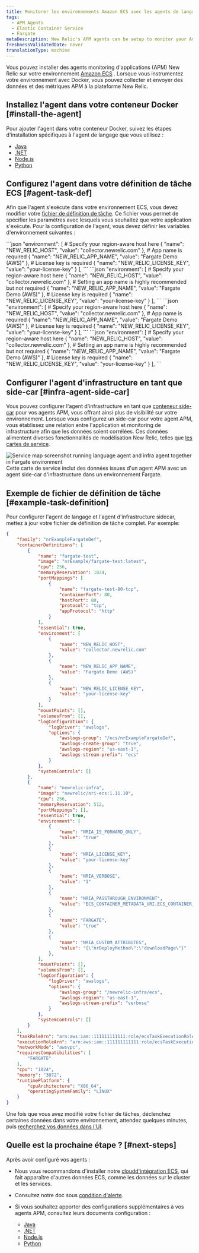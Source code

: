 ```yaml
---
title: Monitorer les environnements Amazon ECS avec les agents de langage APM
tags:
  - APM Agents
  - Elastic Container Service
  - Fargate
metaDescription: New Relic's APM agents can be setup to monitor your Amazon ECS environment.
freshnessValidatedDate: never
translationType: machine
---
```


Vous pouvez installer des agents monitoring d&apos;applications (APM) New Relic sur votre environnement [Amazon ECS](https://docs.aws.amazon.com/ecs/index.html) . Lorsque vous instrumentez votre environnement avec Docker, vous pouvez collecter et envoyer des données et des métriques APM à la plateforme New Relic.

## Installez l&apos;agent dans votre conteneur Docker [#install-the-agent]

Pour ajouter l&apos;agent dans votre conteneur Docker, suivez les étapes d&apos;installation spécifiques à l&apos;agent de langage que vous utilisez :

* [Java](https://docs.newrelic.com/docs/apm/agents/java-agent/additional-installation/install-new-relic-java-agent-docker/)
* [.NET](https://docs.newrelic.com/install/dotnet/?deployment=linux&docker=yesDocker)
* [Node.js](https://docs.newrelic.com/docs/apm/agents/nodejs-agent/installation-configuration/install-nodejs-agent-docker/)
* [Python](https://docs.newrelic.com/install/python/)

## Configurez l&apos;agent dans votre définition de tâche ECS [#agent-task-def]

Afin que l&apos;agent s&apos;exécute dans votre environnement ECS, vous devez modifier votre [fichier de définition de tâche](https://docs.aws.amazon.com/AmazonECS/latest/developerguide/task_definitions.html). Ce fichier vous permet de spécifier les paramètres avec lesquels vous souhaitez que votre application s&apos;exécute. Pour la configuration de l&apos;agent, vous devez définir les variables d&apos;environnement suivantes :

<CollapserGroup>
  <Collapser id="java-setup" title="Java">
    ```json
    "environment": [
        # Specify your region-aware host here
        {
            "name": "NEW_RELIC_HOST",
            "value": "collector.newrelic.com"
        },
        # App name is required
        {
            "name": "NEW_RELIC_APP_NAME",
            "value": "Fargate Demo (AWS)"
        },
        # License key is required
        {
            "name": "NEW_RELIC_LICENSE_KEY",
            "value": "your-license-key"
        }
    ],
    ```
  </Collapser>

  <Collapser id="dotnet-setup" title=".NET">
    ```json
        "environment": [
            # Specify your region-aware host here
            {
                "name": "NEW_RELIC_HOST",
                "value": "collector.newrelic.com"
            },
            # Setting an app name is highly recommended but not required
            {
                "name": "NEW_RELIC_APP_NAME",
                "value": "Fargate Demo (AWS)"
            },
            # License key is required
            {
                "name": "NEW_RELIC_LICENSE_KEY",
                "value": "your-license-key"
            }
        ],
    ```
  </Collapser>

  <Collapser id="nodejs-setup" title="Node.js">
    ```json
    "environment": [
        # Specify your region-aware host here
        {
            "name": "NEW_RELIC_HOST",
            "value": "collector.newrelic.com"
        },
        # App name is required
        {
            "name": "NEW_RELIC_APP_NAME",
            "value": "Fargate Demo (AWS)"
        },
        # License key is required
        {
            "name": "NEW_RELIC_LICENSE_KEY",
            "value": "your-license-key"
        }
    ],
    ```
  </Collapser>

  <Collapser id="python-setup" title="Python">
    ```json
    "environment": [
        # Specify your region-aware host here
        {
            "name": "NEW_RELIC_HOST",
            "value": "collector.newrelic.com"
        },
        # Setting an app name is highly recommended but not required
        {
            "name": "NEW_RELIC_APP_NAME",
            "value": "Fargate Demo (AWS)"
        },
        # License key is required
        {
            "name": "NEW_RELIC_LICENSE_KEY",
            "value": "your-license-key"
        }
    ],
    ```
  </Collapser>
</CollapserGroup>

## Configurer l&apos;agent d&apos;infrastructure en tant que side-car [#infra-agent-side-car]

Vous pouvez configurer l&apos;agent d&apos;infrastructure en tant que [conteneur side-car](https://docs.aws.amazon.com/AmazonECS/latest/developerguide/fargate-security-considerations.html) pour vos agents APM, vous offrant ainsi plus de visibilité sur votre environnement. Lorsque vous configurez un side-car pour votre agent APM, vous établissez une relation entre l&apos;application et monitoring de infrastructure afin que les données soient corrélées. Ces données alimentent diverses fonctionnalités de modélisation New Relic, telles que [les cartes de service](/docs/new-relic-solutions/new-relic-one/ui-data/service-maps/service-maps).

<img title="Screenshot showing service map when running language agent and infra agent together in Fargate environment" alt="Service map screenshot running language agent and infra agent together in Fargate environment" src="/images/service-map-screenshot-showing-language-and-infra-agent-in-fargate-env.png" />

<figcaption>
  Cette carte de service inclut des données issues d&apos;un agent APM avec un agent side-car d&apos;infrastructure dans un environnement Fargate.
</figcaption>

## Exemple de fichier de définition de tâche [#example-task-definition]

Pour configurer l&apos;agent de langage et l&apos;agent d&apos;infrastructure sidecar, mettez à jour votre fichier de définition de tâche complet. Par exemple:

```json
{
    "family": "nrExampleFargateDef",
    "containerDefinitions": [
        {
            "name": "fargate-test",
            "image": "nrExample/fargate-test:latest",
            "cpu": 256,
            "memoryReservation": 1024,
            "portMappings": [
                {
                    "name": "fargate-test-80-tcp",
                    "containerPort": 80,
                    "hostPort": 80,
                    "protocol": "tcp",
                    "appProtocol": "http"
                }
            ],
            "essential": true,
            "environment": [
                {
                    "name": "NEW_RELIC_HOST",
                    "value": "collector.newrelic.com"
                },
                {
                    "name": "NEW_RELIC_APP_NAME",
                    "value": "Fargate Demo (AWS)"
                },
                {
                    "name": "NEW_RELIC_LICENSE_KEY",
                    "value": "your-license-key"
                }
            ],
            "mountPoints": [],
            "volumesFrom": [],
            "logConfiguration": {
                "logDriver": "awslogs",
                "options": {
                    "awslogs-group": "/ecs/nrExampleFargateDef",
                    "awslogs-create-group": "true",
                    "awslogs-region": "us-east-1",
                    "awslogs-stream-prefix": "ecs"
                }
            },
            "systemControls": []
        },
        {
            "name": "newrelic-infra",
            "image": "newrelic/nri-ecs:1.11.10",
            "cpu": 256,
            "memoryReservation": 512,
            "portMappings": [],
            "essential": true,
            "environment": [
                {
                    "name": "NRIA_IS_FORWARD_ONLY",
                    "value": "true"
                },
                {
                    "name": "NRIA_LICENSE_KEY",
                    "value": "your-license-key"
                },
                {
                    "name": "NRIA_VERBOSE",
                    "value": "1"
                },
                {
                    "name": "NRIA_PASSTHROUGH_ENVIRONMENT",
                    "value": "ECS_CONTAINER_METADATA_URI,ECS_CONTAINER_METADATA_URI_V4,FARGATE"
                },
                {
                    "name": "FARGATE",
                    "value": "true"
                },
                {
                    "name": "NRIA_CUSTOM_ATTRIBUTES",
                    "value": "{\"nrDeployMethod\":\"downloadPage\"}"
                },
            ],
            "mountPoints": [],
            "volumesFrom": [],
            "logConfiguration": {
                "logDriver": "awslogs",
                "options": {
                    "awslogs-group": "/newrelic-infra/ecs",
                    "awslogs-region": "us-east-1",
                    "awslogs-stream-prefix": "verbose"
                }
            },
            "systemControls": []
        }
    ],
    "taskRoleArn": "arn:aws:iam::111111111111:role/ecsTaskExecutionRole",
    "executionRoleArn": "arn:aws:iam::111111111111:role/ecsTaskExecutionRole",
    "networkMode": "awsvpc",
    "requiresCompatibilities": [
        "FARGATE"
    ],
    "cpu": "1024",
    "memory": "3072",
    "runtimePlatform": {
        "cpuArchitecture": "X86_64",
        "operatingSystemFamily": "LINUX"
    }
}
```

Une fois que vous avez modifié votre fichier de tâches, déclenchez certaines données dans votre environnement, attendez quelques minutes, puis [recherchez vos données dans l&apos;UI](/docs/ecs-integration-understand-use-data).

## Quelle est la prochaine étape ? [#next-steps]

Après avoir configuré vos agents :

* Nous vous recommandons d&apos;installer notre [cloudd&apos;intégration ECS](/docs/integrations/amazon-integrations/aws-integrations-list/aws-ecsecr-monitoring-integration), qui fait apparaître d&apos;autres données ECS, comme les données sur le cluster et les services.

* Consultez notre doc sous [condition d&apos;alerte](/docs/ecs-integration-recommended-alert-conditions).

* Si vous souhaitez apporter des configurations supplémentaires à vos agents APM, consultez leurs documents configuration :

  * [Java](https://docs.newrelic.com/docs/apm/agents/java-agent/configuration/java-agent-configuration-config-file/)
  * [.NET](https://docs.newrelic.com/docs/apm/agents/net-agent/configuration/net-agent-configuration/)
  * [Node.js](https://docs.newrelic.com/docs/apm/agents/nodejs-agent/installation-configuration/nodejs-agent-configuration/)
  * [Python](https://docs.newrelic.com/docs/apm/agents/python-agent/configuration/python-agent-configuration/)